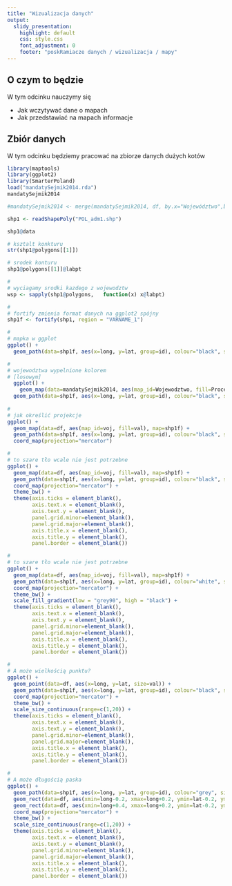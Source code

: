 ```yaml
---
title: "Wizualizacja danych"
output:
  slidy_presentation:
    highlight: default
    css: style.css
    font_adjustment: 0
    footer: "poskRamiacze danych / wizualizacja / mapy"
---
```


## O czym to będzie

W tym odcinku nauczymy się

- Jak wczytywać dane o mapach
- Jak przedstawiać na mapach informacje


## Zbiór danych

W tym odcinku będziemy pracować na zbiorze danych dużych kotów

```r
library(maptools)
library(ggplot2)
library(SmarterPoland)
load("mandatySejmik2014.rda")
mandatySejmik2014

#mandatySejmik2014 <- merge(mandatySejmik2014, df, by.x="Województwo",by.y="voj")

shp1 <- readShapePoly("POL_adm1.shp") 

shp1@data

# ksztalt konkturu
str(shp1@polygons[[1]])

# srodek konturu
shp1@polygons[[1]]@labpt

#
# wyciagamy srodki kazdego z wojewodztw
wsp <- sapply(shp1@polygons,   function(x) x@labpt)

#
# fortify zmienia format danych na ggplot2 spójny
shp1f <- fortify(shp1, region = "VARNAME_1")

#
# mapka w ggplot
ggplot() +
  geom_path(data=shp1f, aes(x=long, y=lat, group=id), colour="black", size=0.25)

#
# wojewodztwa wypelnione kolorem
# [losowym]
  ggplot() +
    geom_map(data=mandatySejmik2014, aes(map_id=Wojewodztwo, fill=ProcentWaznychGlosow), map=shp1f) +
  geom_path(data=shp1f, aes(x=long, y=lat, group=id), colour="black", size=0.25)
  
#
# jak określić projekcje
ggplot() +
  geom_map(data=df, aes(map_id=voj, fill=val), map=shp1f) +
  geom_path(data=shp1f, aes(x=long, y=lat, group=id), colour="black", size=0.25) +
  coord_map(projection="mercator")

#
# to szare tło wcale nie jest potrzebne
ggplot() +
  geom_map(data=df, aes(map_id=voj, fill=val), map=shp1f) +
  geom_path(data=shp1f, aes(x=long, y=lat, group=id), colour="black", size=0.25) +
  coord_map(projection="mercator") +
  theme_bw() +
  theme(axis.ticks = element_blank(),
        axis.text.x = element_blank(),
        axis.text.y = element_blank(),
        panel.grid.minor=element_blank(),
        panel.grid.major=element_blank(),
        axis.title.x = element_blank(),
        axis.title.y = element_blank(),
        panel.border = element_blank())

#
# to szare tło wcale nie jest potrzebne
ggplot() +
  geom_map(data=df, aes(map_id=voj, fill=val), map=shp1f) +
  geom_path(data=shp1f, aes(x=long, y=lat, group=id), colour="white", size=1) +
  coord_map(projection="mercator") +
  theme_bw() +
  scale_fill_gradient(low = "grey90", high = "black") +
  theme(axis.ticks = element_blank(),
        axis.text.x = element_blank(),
        axis.text.y = element_blank(),
        panel.grid.minor=element_blank(),
        panel.grid.major=element_blank(),
        axis.title.x = element_blank(),
        axis.title.y = element_blank(),
        panel.border = element_blank())

#
# A może wielkością punktu?
ggplot() +
  geom_point(data=df, aes(x=long, y=lat, size=val)) +
  geom_path(data=shp1f, aes(x=long, y=lat, group=id), colour="black", size=0.25) +
  coord_map(projection="mercator") +
  theme_bw() +
  scale_size_continuous(range=c(1,20)) +
  theme(axis.ticks = element_blank(),
        axis.text.x = element_blank(),
        axis.text.y = element_blank(),
        panel.grid.minor=element_blank(),
        panel.grid.major=element_blank(),
        axis.title.x = element_blank(),
        axis.title.y = element_blank(),
        panel.border = element_blank())

#
# A może długością paska
ggplot() +
  geom_path(data=shp1f, aes(x=long, y=lat, group=id), colour="grey", size=0.25) +
  geom_rect(data=df, aes(xmin=long-0.2, xmax=long+0.2, ymin=lat-0.2, ymax=lat + val), fill="black", color="black") +
  geom_rect(data=df, aes(xmin=long+0.4, xmax=long+0.2, ymin=lat-0.2, ymax=lat + val/2), fill="red4", color="black") +
  coord_map(projection="mercator") +
  theme_bw() +
  scale_size_continuous(range=c(1,20)) +
  theme(axis.ticks = element_blank(),
        axis.text.x = element_blank(),
        axis.text.y = element_blank(),
        panel.grid.minor=element_blank(),
        panel.grid.major=element_blank(),
        axis.title.x = element_blank(),
        axis.title.y = element_blank(),
        panel.border = element_blank())


```
